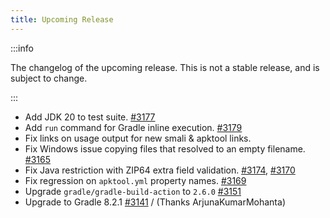 ```yaml
---
title: Upcoming Release
---
```


:::info

The changelog of the upcoming release. This is not a stable release, and is subject to change.

:::

- Add JDK 20 to test suite. [#3177](https://github.com/iBotPeaches/Apktool/pull/3177)
- Add `run` command for Gradle inline execution. [#3179](https://github.com/iBotPeaches/Apktool/pull/3179)
- Fix links on usage output for new smali & apktool links.
- Fix Windows issue copying files that resolved to an empty filename. [#3165](https://github.com/iBotPeaches/Apktool/issues/3165)
- Fix Java restriction with ZIP64 extra field validation. [#3174](https://github.com/iBotPeaches/Apktool/issues/3174), [#3170](https://github.com/iBotPeaches/Apktool/issues/3170)
- Fix regression on `apktool.yml` property names. [#3169](https://github.com/iBotPeaches/Apktool/issues/3169)
- Upgrade `gradle/gradle-build-action` to `2.6.0` [#3151](https://github.com/iBotPeaches/Apktool/pull/3151)
- Upgrade to Gradle 8.2.1 [#3141](https://github.com/iBotPeaches/Apktool/pull/3141) / (Thanks ArjunaKumarMohanta)
